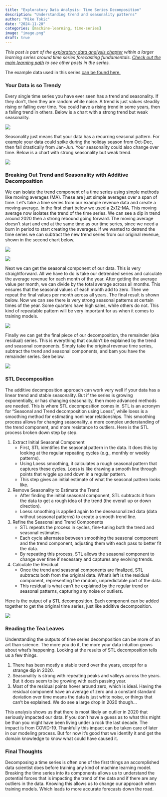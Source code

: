 ```yaml
---
title: "Exploratory Data Analysis: Time Series Decomposition"
description: "Understanding trend and seasonality patterns"
author: "Mike Tokic"
date: "2024-11-20"
categories: [machine-learning, time-series]
image: "image.png"
draft: true
---
```


*This post is part of the [exploratory data analysis chapter](https://mftokic.github.io/posts/2024-10-03-ts-fundamentals-eda/) within a larger learning series around time series forecasting fundamentals. [Check out the main learning path](https://mftokic.github.io/posts/2024-09-25-ts-fundamentals/) to see other posts in the series.* 

The example data used in this series [can be found here.](https://github.com/mftokic/mftokic.github.io/blob/main/posts/2024-10-02-ts-fundamentals-whats-a-time-series/example_ts_data.csv) 

### Your Data is so Trendy

Every single time series you have ever seen has a trend and seasonality. If they don't, then they are random white noise. A trend is just values steadily rising or falling over time. You could have a rising trend in some years, then a falling trend in others. Below is a chart with a strong trend but weak seasonality. 

![](./chart1.png)

Seasonality just means that your data has a recurring seasonal pattern. For example your data could spike during the holiday season from Oct-Dec, then fall drastically from Jan-Jun. Your seasonality could also change over time. Below is a chart with strong seasonality but weak trend. 

![](./chart2.png)

### Breaking Out Trend and Seasonality with Additive Decomposition

We can isolate the trend component of a time series using simple methods like moving averages (MA). These are just simple averages over a span of time. Let's take a time series from our example revenue data and create a moving average. In the first chart below we used a [2x12-MA](https://otexts.com/fpp3/moving-averages.html#estimating-the-trend-cycle-with-seasonal-data). This moving average now isolates the trend of the time series. We can see a dip in trend around 2020 then a strong rebound going forward. The moving average doesn't start and end at the same time as our time series, since we need a burn in period to start creating the averages. If we wanted to detrend the time series we can subtract the new trend series from our original revenue, shown in the second chart below. 

![](./chart3.png)

![](./chart4.png)

Next we can get the seasonal component of our data. This is very straightforward. All we have to do is take our detrended series and calculate the average revenue for each month of the year. After getting the average value per month, we can divide by the total average across all months. This ensures that the seasonal values of each month add to zero. Then we repeat the final values per month across all years. The final result is shown below. Now we can see there is very strong seasonal patterns at certain times of the year. Some quarters have high sales, while others do not. This kind of repeatable pattern will be very important for us when it comes to training models. 

![](./chart5.png)

Finally we can get the final piece of our decomposition, the remainder (aka residual) series. This is everything that couldn't be explained by the trend and seasonal components. Simply take the original revenue time series, subtract the trend and seasonal components, and bam you have the remainder series. See below. 

![](./chart6.png)

### STL Decomposition

The additive decomposition approach can work very well if your data has a linear trend and stable seasonality. But if the series is growing exponentially, or has changing seasonality, then more advanced methods are needed. This is where STL decomposition comes in. STL is an acronym for “Seasonal and Trend decomposition using Loess”, while loess is a smoothing method for estimating nonlinear relationships. This smoothing process allows for changing seasonality, a more complex understanding of the trend component, and more resistance to outliers. Here is the STL process broken down step by step. 

1. Extract Initial Seasonal Component
    - First, STL identifies the seasonal pattern in the data. It does this by looking at the regular repeating cycles (e.g., monthly or weekly patterns).
    - Using Loess smoothing, it calculates a rough seasonal pattern that captures these cycles. Loess is like drawing a smooth line through points that wiggle up and down in a regular pattern.
    - This step gives an initial estimate of what the seasonal pattern looks like.
2. Remove Seasonality to Estimate the Trend
    - After finding the initial seasonal component, STL subtracts it from the data to get a rough idea of the trend (the overall up or down direction).
    - Loess smoothing is applied again to the deseasonalized data (data without seasonal patterns) to create a smooth trend line.
3. Refine the Seasonal and Trend Components
    - STL repeats the process in cycles, fine-tuning both the trend and seasonal estimates.
    - Each cycle alternates between smoothing the seasonal component and the trend component, adjusting them with each pass to better fit the data.
    - By repeating this process, STL allows the seasonal component to change over time if necessary and captures any evolving trends.
4. Calculate the Residual
    - Once the trend and seasonal components are finalized, STL subtracts both from the original data. What’s left is the residual component, representing the random, unpredictable part of the data.
    - This residual is what can’t be explained by the regular trend or seasonal patterns, capturing any noise or outliers. 

Here is the output of a STL decomposition. Each component can be added together to get the original time series, just like additive decomposition. 

![](./chart7.png)

### Reading the Tea Leaves

Understanding the outputs of time series decomposition can be more of an art than science. The more you do it, the more your data intuition grows about what's happening. Looking at the results of STL decomposition tells us a few things. 

1. There has been mostly a stable trend over the years, except for a strange dip in 2020. 
2. Seasonality is strong with repeating peaks and valleys across the years. But it does seem to be growing with each passing year. 
3. Most of the residual points hover around zero, which is ideal. Having the residual component have an average of zero and a constant standard deviation over time means the data is just white noise, or things that can't be explained. We do see a large drop in 2020 though...

This analysis shows us that there is most likely an outlier in 2020 that seriously impacted our data. If you don't have a guess as to what this might be than you might have been living under a rock the last decade. The impact is from COVID-19. Thankfully this impact can be taken care of later in our modeling process. But for now it's good that we identify it and get the domain knowledge to know what could have caused it. 

### Final Thoughts

Decomposing a time series is often one of the first things an accomplished data scientist does before training any kind of machine learning model. Breaking the time series into its components allows us to understand the potential forces that is impacting the trend of the data and if there are any outliers in the data. Knowing this allows us to change our approach when training models. Which leads to more accurate forecasts down the road. 